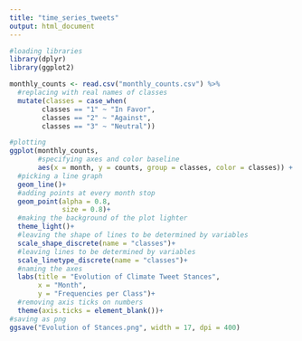 ```yaml
---
title: "time_series_tweets"
output: html_document
---
```

```r
#loading libraries
library(dplyr)
library(ggplot2)
```

```r
monthly_counts <- read.csv("monthly_counts.csv") %>% 
  #replacing with real names of classes
  mutate(classes = case_when(
        classes == "1" ~ "In Favor",
        classes == "2" ~ "Against",
        classes == "3" ~ "Neutral"))
```




```r
#plotting
ggplot(monthly_counts,
       #specifying axes and color baseline
       aes(x = month, y = counts, group = classes, color = classes)) +
  #picking a line graph
  geom_line()+
  #adding points at every month stop
  geom_point(alpha = 0.8,
             size = 0.8)+
  #making the background of the plot lighter
  theme_light()+
  #leaving the shape of lines to be determined by variables
  scale_shape_discrete(name = "classes")+
  #leaving lines to be determined by variables
  scale_linetype_discrete(name = "classes")+
  #naming the axes
  labs(title = "Evolution of Climate Tweet Stances",
       x = "Month",
       y = "Frequencies per Class")+
  #removing axis ticks on numbers
  theme(axis.ticks = element_blank())+
#saving as png
ggsave("Evolution of Stances.png", width = 17, dpi = 400)
```

